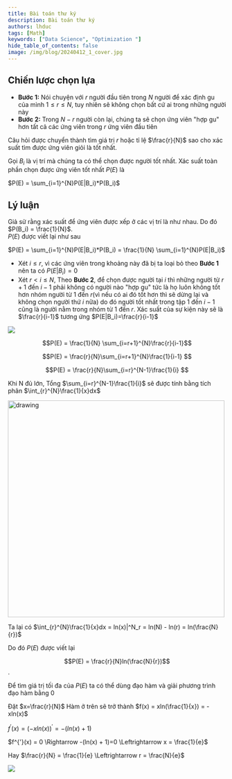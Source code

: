 ---
title: Bài toán thư ký
description: Bài toán thư ký
authors: lhduc
tags: [Math]
keywords: ["Data Science", "Optimization "]
hide_table_of_contents: false
image: /img/blog/20240412_1_cover.jpg
---


## Chiến lược chọn lựa

- **Bước 1:** Nói chuyện với $r$ người đầu tiên trong $N$ người để xác định gu của mình $1 \le r \le N$, tuy nhiên sẽ không chọn bất cứ ai trong những người này
- **Bước 2:** Trong $N-r$ người còn lại, chúng ta sẽ chọn ứng viên "hợp gu" hơn tất cả các ứng viên trong $r$ ứng viên đầu tiên

Câu hỏi được chuyển thành tìm giá trị $r$ hoặc tỉ lệ $\frac{r}{N}$ sao cho xác suất tìm được ứng viên giỏi là tốt nhất.

Gọi $B_i$ là vị trí mà chúng ta có thể chọn được người tốt nhất. Xác suất toàn phần chọn được ứng viên tốt nhất $P(E)$ là

$P(E) = \sum_{i=1}^{N}P(E|B_i)*P(B_i)$ 


## Lý luận 

Giả sử rằng xác suất để ứng viên được xếp ở các vị trí là như nhau. Do đó $P(B_i) = \frac{1}{N}$. \
$P(E)$ được viết lại như sau 

$P(E) = \sum_{i=1}^{N}P(E|B_i)*P(B_i) = \frac{1}{N} \sum_{i=1}^{N}P(E|B_i)$ 

- Xét $i \le r$, vì các ứng viên trong khoảng này đã bị ta loại bỏ theo **Bước 1** nên ta có $P(E|B_i) = 0$
- Xét $r < i \le N$, Theo **Bước 2**, để chọn được người tại $i$ thì những người từ $r+1$ đến $i-1$ phải không có người nào "hợp gu" tức là họ luôn 
không tốt hơn nhóm người từ 1 đến $r$(vì nếu có ai đó tốt hơn thì sẽ dừng lại và không chọn người thứ $i$ nữa) do đó người tốt nhất trong tập 1 đến $i-1$ cũng là 
người nằm trong nhóm từ 1 đến $r$. Xác suất của sự kiện này sẽ là $\frac{r}{i-1}$
tương ứng $P(E|B_i)=\frac{r}{i-1}$

![](tim_gu.png)

$$P(E) =  \frac{1}{N} \sum_{i=r+1}^{N}\frac{r}{i-1}$$

$$P(E) = \frac{r}{N}\sum_{i=r+1}^{N}\frac{1}{i-1} $$

$$P(E) = \frac{r}{N}\sum_{i=r}^{N-1}\frac{1}{i} $$

Khi N đủ lớn, Tổng $\sum_{i=r}^{N-1}\frac{1}{i}$ sẽ được tính bằng tích phân   $\int_{r}^{N}\frac{1}{x}dx$

<img src="https://upload.wikimedia.org/wikipedia/commons/thumb/6/67/Integral_Test.svg/1280px-Integral_Test.svg.png" alt="drawing" width="500"/>

Ta lại có 
$\int_{r}^{N}\frac{1}{x}dx = ln(x)|^N_r = ln(N) - ln(r) = ln(\frac{N}{r})$

Do đó $P(E)$ được viết lại

$$P(E) = \frac{r}{N}ln(\frac{N}{r})$$.

Để tìm giá trị tối đa của $P(E)$ ta có thể dùng đạo hàm và giải phương trình đạo hàm bằng 0

Đặt $x=\frac{r}{N}$ Hàm ở trên sẽ trở thành $f(x) = xln(\frac{1}{x}) = -xln(x)$

$f^{'}(x) = (-xln(x))^{'} = -(ln(x) + 1)$

$f^{'}(x) = 0 \Rightarrow -(ln(x) + 1)=0 \Leftrightarrow x = \frac{1}{e}$

Hay $\frac{r}{N} = \frac{1}{e} \Leftrightarrow r = \frac{N}{e}$


![](output.png)